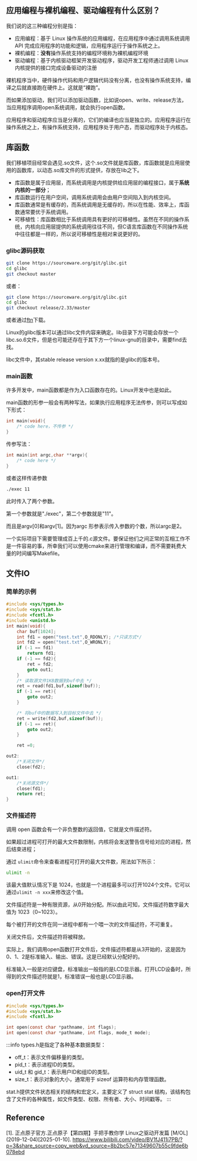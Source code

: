 
<WordCount>

## 应用编程与裸机编程、驱动编程有什么区别？

我们说的这三种编程分别是指：

- 应用编程：基于 Linux 操作系统的应用编程，在应用程序中通过调用系统调用 API 完成应用程序的功能和逻辑，应用程序运行于操作系统之上。
- 裸机编程：**没有**操作系统支持的编程环境称为裸机编程环境
- 驱动编程：基于内核驱动框架开发驱动程序，驱动开发工程师通过调用 Linux 内核提供的接口完成设备驱动的注册

裸机程序当中，硬件操作代码和用户逻辑代码没有分离，也没有操作系统支持，编译之后就直接跑在硬件上。这就是“裸跑”。

而如果添加驱动，我们可以添加驱动函数，比如说open、write、release方法，当应用程序调用open系统调用，就会执行open函数。

应用程序和驱动程序应当是分离的，它们的编译也应当是独立的。应用程序运行在操作系统之上，有操作系统支持，应用程序处于用户态，而驱动程序处于内核态。

## 库函数

我们移植项目经常会遇见.so文件，这个.so文件就是库函数，库函数就是应用层使用的函数库，以动态.so库文件的形式提供，存放在lib之下。

- 库函数是属于应用层，而系统调用是内核提供给应用层的编程接口，属于**系统内核的一部分**；
- 库函数运行在用户空间，调用系统调用会由用户空间陷入到内核空间。
- 库函数通常是有缓存的，而系统调用是无缓存的，所以在性能、效率上，库函数通常要优于系统调用。
- 可移植性：库函数相比于系统调用具有更好的可移植性。虽然在不同的操作系统，内核向应用层提供的系统调用往往不同，但C语言库函数在不同操作系统中往往都是一样的，所以说可移植性是相对来说更好的。


### glibc源码获取

```bash
git clone https://sourceware.org/git/glibc.git
cd glibc
git checkout master
```
或者：

```bash
git clone https://sourceware.org/git/glibc.git
cd glibc
git checkout release/2.33/master
```
或者通过[ftn](https://ftp.gnu.org/gnu/glibc)下载。

Linux的glibc版本可以通过libc文件内容来确定。lib目录下方可能会存放一个libc.so.6文件，但是也可能还存在于其下方一个linux-gnu的目录中，需要find去找。

libc文件中，其stable release version x.xx就指的是glibc的版本号。

### main函数

许多开发中，main函数都是作为入口函数存在的。Linux开发中也是如此。

main函数的形参一般会有两种写法，如果执行应用程序无法传参，则可以写成如下形式：

```c
int main(void){
    /* code here，不传参 */
}
```

传参写法：
```c
int main(int argc,char **argv){
    /* code here */
}
```

或者这样传递参数

```bash
./exec 11
```

此时传入了两个参数。

第一个参数就是"./exec"，第二个参数就是"11"。

而且是argv[0]和argv[1]。因为argc 形参表示传入参数的个数，所以argc是2。

一个实际项目下需要管理成百上千的.c源文件。要保证他们之间正常的互相工作不是一件容易的事，所幸我们可以使用cmake来进行管理和编译，而不需要耗费大量的时间编写Makefile。

## 文件IO

### 简单的示例

```c
#include <sys/types.h>
#include <sys/stat.h>
#include <fcntl.h>
#include <unistd.h>
int main(void){
    char buf[1024];
    int fd1 = open("test.txt",O_RDONLY); /*只读方式*/
    int fd2 = open("test.txt",O_WRONLY);
    if (-1 == fd1)
        return fd1;
    if (-1 == fd2){
        ret = fd2;
        goto out1;
    }
    /* 读取源文件1KB数据到buf中去 */
    ret = read(fd1,buf,sizeof(buf));
    if (-1 == ret){
        goto out2;
    }

    /* 将buf中的数据写入到目标文件中去 */
    ret = write(fd2,buf,sizeof(buf));
    if (-1 == ret){
        goto out2;
    }

    ret =0;

out2:
    /*关闭文件*/
    close(fd2);

out1:
    /*关闭源文件*/
    close(fd1);
    return ret;
}
```

### 文件描述符

调用 open 函数会有一个非负整数的返回值，它就是文件描述符。

如果超过进程可打开的最大文件数限制，内核将会发送警告信号给对应的进程，然后结束进程；

通过 ``ulimit``命令来查看进程可打开的最大文件数，用法如下所示：

```bash
ulimit -n
```

该最大值默认情况下是 1024，也就是一个进程最多可以打开1024个文件。它可以通过``ulimit -n xxx``来修改这个值。

文件描述符是一种有限资源，从0开始分配。所以由此可知，文件描述符数字最大值为 1023（0~1023）。

每个被打开的文件在同一进程中都有一个喂一次的文件描述符，不可重复。

关闭文件后，文件描述符将被释放。

实际上，我们调用open函数打开文件后，文件描述符都是从3开始的，这是因为0、1、2是标准输入、输出、错误。这是已经默认分配好的。

标准输入一般是对应键盘，标准输出一般指的是LCD显示器。打开LCD设备时，所得到的文件描述符就是1，标准错误一般也是LCD显示器。


### open打开文件

```c
#include <sys/types.h>
#include <sys/stat.h>
#include <fcntl.h>

int open(const char *pathname, int flags);
int open(const char *pathname, int flags, mode_t mode);
```
:::info
types.h是指定了各种基本数据类型：

- off_t：表示文件偏移量的类型。
- pid_t：表示进程ID的类型。
- uid_t 和 gid_t：表示用户ID和组ID的类型。
- size_t：表示对象的大小，通常用于 sizeof 运算符和内存管理函数。


stat.h提供文件状态相关的结构和宏定义，主要定义了 struct stat 结构，该结构包含了文件的各种属性，如文件类型、权限、所有者、大小、时间戳等。
:::


## Reference

[1]. 正点原子官方.正点原子【第四期】手把手教你学 Linux之驱动开发篇 \[M/OL\](2019-12-04)[2025-01-10]. https://www.bilibili.com/video/BV1fJ411i7PB/?p=3&share_source=copy_web&vd_source=8b2bc57e71349607b55c9fde6b078ebd

</WordCount>